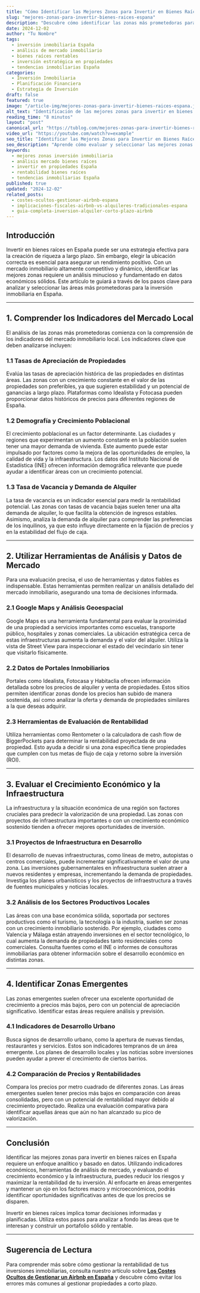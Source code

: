```yaml
---
title: "Cómo Identificar las Mejores Zonas para Invertir en Bienes Raíces en España"
slug: "mejores-zonas-para-invertir-bienes-raices-espana"
description: "Descubre cómo identificar las zonas más prometedoras para invertir en bienes raíces en España. Aprende a utilizar datos económicos y herramientas de análisis para maximizar tus rendimientos inmobiliarios."
date: 2024-12-02
author: "Tu Nombre"
tags:
  - inversión inmobiliaria España
  - análisis de mercado inmobiliario
  - bienes raíces rentables
  - inversión estratégica en propiedades
  - tendencias inmobiliarias España
categories:
  - Inversión Inmobiliaria
  - Planificación Financiera
  - Estrategia de Inversión
draft: false
featured: true
image: "/article-img/mejores-zonas-para-invertir-bienes-raices-espana.jpg"
alt_text: "Identificación de las mejores zonas para invertir en bienes raíces en España."
reading_time: "8 minutos"
layout: "post"
canonical_url: "https://tublog.com/mejores-zonas-para-invertir-bienes-raices-espana"
video_url: "https://youtube.com/watch?v=example"
seo_title: "Identificar las Mejores Zonas para Invertir en Bienes Raíces en España"
seo_description: "Aprende cómo evaluar y seleccionar las mejores zonas para invertir en bienes raíces en España. Un análisis profundo de datos económicos, tendencias y herramientas de evaluación inmobiliaria."
keywords:
  - mejores zonas inversión inmobiliaria
  - análisis mercado bienes raíces
  - invertir en propiedades España
  - rentabilidad bienes raíces
  - tendencias inmobiliarias España
published: true
updated: "2024-12-02"
related_posts:
  - costes-ocultos-gestionar-airbnb-espana
  - implicaciones-fiscales-airbnb-vs-alquileres-tradicionales-espana
  - guia-completa-inversion-alquiler-corto-plazo-airbnb
---
```


## Introducción

Invertir en bienes raíces en España puede ser una estrategia efectiva para la creación de riqueza a largo plazo. Sin embargo, elegir la ubicación correcta es esencial para asegurar un rendimiento positivo. Con un mercado inmobiliario altamente competitivo y dinámico, identificar las mejores zonas requiere un análisis minucioso y fundamentado en datos económicos sólidos. Este artículo te guiará a través de los pasos clave para analizar y seleccionar las áreas más prometedoras para la inversión inmobiliaria en España.

---

## 1. Comprender los Indicadores del Mercado Local

El análisis de las zonas más prometedoras comienza con la comprensión de los indicadores del mercado inmobiliario local. Los indicadores clave que deben analizarse incluyen:

### **1.1 Tasas de Apreciación de Propiedades**

Evalúa las tasas de apreciación histórica de las propiedades en distintas áreas. Las zonas con un crecimiento constante en el valor de las propiedades son preferibles, ya que sugieren estabilidad y un potencial de ganancias a largo plazo. Plataformas como Idealista y Fotocasa pueden proporcionar datos históricos de precios para diferentes regiones de España.

### **1.2 Demografía y Crecimiento Poblacional**

El crecimiento poblacional es un factor determinante. Las ciudades y regiones que experimentan un aumento constante en la población suelen tener una mayor demanda de vivienda. Este aumento puede estar impulsado por factores como la mejora de las oportunidades de empleo, la calidad de vida y la infraestructura. Los datos del Instituto Nacional de Estadística (INE) ofrecen información demográfica relevante que puede ayudar a identificar áreas con un crecimiento potencial.

### **1.3 Tasa de Vacancia y Demanda de Alquiler**

La tasa de vacancia es un indicador esencial para medir la rentabilidad potencial. Las zonas con tasas de vacancia bajas suelen tener una alta demanda de alquiler, lo que facilita la obtención de ingresos estables. Asimismo, analiza la demanda de alquiler para comprender las preferencias de los inquilinos, ya que esto influye directamente en la fijación de precios y en la estabilidad del flujo de caja.

---

## 2. Utilizar Herramientas de Análisis y Datos de Mercado

Para una evaluación precisa, el uso de herramientas y datos fiables es indispensable. Estas herramientas permiten realizar un análisis detallado del mercado inmobiliario, asegurando una toma de decisiones informada.

### **2.1 Google Maps y Análisis Geoespacial**

Google Maps es una herramienta fundamental para evaluar la proximidad de una propiedad a servicios importantes como escuelas, transporte público, hospitales y zonas comerciales. La ubicación estratégica cerca de estas infraestructuras aumenta la demanda y el valor del alquiler. Utiliza la vista de Street View para inspeccionar el estado del vecindario sin tener que visitarlo físicamente.

### **2.2 Datos de Portales Inmobiliarios**

Portales como Idealista, Fotocasa y Habitaclia ofrecen información detallada sobre los precios de alquiler y venta de propiedades. Estos sitios permiten identificar zonas donde los precios han subido de manera sostenida, así como analizar la oferta y demanda de propiedades similares a la que deseas adquirir.

### **2.3 Herramientas de Evaluación de Rentabilidad**

Utiliza herramientas como Rentometer o la calculadora de cash flow de BiggerPockets para determinar la rentabilidad proyectada de una propiedad. Esto ayuda a decidir si una zona específica tiene propiedades que cumplen con tus metas de flujo de caja y retorno sobre la inversión (ROI).

---

## 3. Evaluar el Crecimiento Económico y la Infraestructura

La infraestructura y la situación económica de una región son factores cruciales para predecir la valorización de una propiedad. Las zonas con proyectos de infraestructura importantes o con un crecimiento económico sostenido tienden a ofrecer mejores oportunidades de inversión.

### **3.1 Proyectos de Infraestructura en Desarrollo**

El desarrollo de nuevas infraestructuras, como líneas de metro, autopistas o centros comerciales, puede incrementar significativamente el valor de una zona. Las inversiones gubernamentales en infraestructura suelen atraer a nuevos residentes y empresas, incrementando la demanda de propiedades. Investiga los planes urbanísticos y los proyectos de infraestructura a través de fuentes municipales y noticias locales.

### **3.2 Análisis de los Sectores Productivos Locales**

Las áreas con una base económica sólida, soportada por sectores productivos como el turismo, la tecnología o la industria, suelen ser zonas con un crecimiento inmobiliario sostenido. Por ejemplo, ciudades como Valencia y Málaga están atrayendo inversiones en el sector tecnológico, lo cual aumenta la demanda de propiedades tanto residenciales como comerciales. Consulta fuentes como el INE o informes de consultoras inmobiliarias para obtener información sobre el desarrollo económico en distintas zonas.

---

## 4. Identificar Zonas Emergentes

Las zonas emergentes suelen ofrecer una excelente oportunidad de crecimiento a precios más bajos, pero con un potencial de apreciación significativo. Identificar estas áreas requiere análisis y previsión.

### **4.1 Indicadores de Desarrollo Urbano**

Busca signos de desarrollo urbano, como la apertura de nuevas tiendas, restaurantes y servicios. Estos son indicadores tempranos de un área emergente. Los planes de desarrollo locales y las noticias sobre inversiones pueden ayudar a prever el crecimiento de ciertos barrios.

### **4.2 Comparación de Precios y Rentabilidades**

Compara los precios por metro cuadrado de diferentes zonas. Las áreas emergentes suelen tener precios más bajos en comparación con áreas consolidadas, pero con un potencial de rentabilidad mayor debido al crecimiento proyectado. Realiza una evaluación comparativa para identificar aquellas áreas que aún no han alcanzado su pico de valorización.

---

## Conclusión

Identificar las mejores zonas para invertir en bienes raíces en España requiere un enfoque analítico y basado en datos. Utilizando indicadores económicos, herramientas de análisis de mercado, y evaluando el crecimiento económico y la infraestructura, puedes reducir los riesgos y maximizar la rentabilidad de tu inversión. Al enfocarte en áreas emergentes y mantener un ojo en los factores macro y microeconómicos, podrás identificar oportunidades significativas antes de que los precios se disparen.

Invertir en bienes raíces implica tomar decisiones informadas y planificadas. Utiliza estos pasos para analizar a fondo las áreas que te interesan y construir un portafolio sólido y rentable.

---

## Sugerencia de Lectura

Para comprender más sobre cómo gestionar la rentabilidad de tus inversiones inmobiliarias, consulta nuestro artículo sobre **[Los Costes Ocultos de Gestionar un Airbnb en España](https://tublog.com/costes-ocultos-gestionar-airbnb-espana)** y descubre cómo evitar los errores más comunes al gestionar propiedades a corto plazo.
